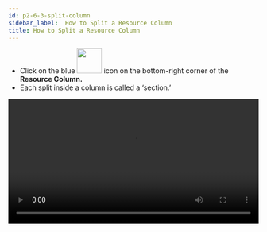 ```yaml
---
id: p2-6-3-split-column
sidebar_label:  How to Split a Resource Column
title: How to Split a Resource Column
---
```


- Click on the blue <img src="/autographaAssetsV2/how-to/new-module.png" width="50px" alt=""/> icon on the bottom-right corner of the **Resource Column.**
- Each split inside a column is called a ‘section.’

<video controls src="/autographaAssetsV2/how-to/split-column.mov" width="100%" type="video/mov"/>